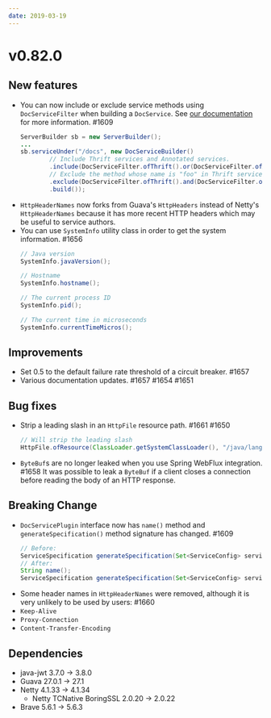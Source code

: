 ```yaml
---
date: 2019-03-19
---
```


# v0.82.0

## New features

- You can now include or exclude service methods using `DocServiceFilter` when building a `DocService`.
  See [our documentation](https://armeria.dev/docs/server-docservice#including-and-excluding-service-methods) for more information. #1609
  ```java
  ServerBuilder sb = new ServerBuilder();
  ...
  sb.serviceUnder("/docs", new DocServiceBuilder()
          // Include Thrift services and Annotated services.
          .include(DocServiceFilter.ofThrift().or(DocServiceFilter.ofAnnotated()))
          // Exclude the method whose name is "foo" in Thrift services.
          .exclude(DocServiceFilter.ofThrift().and(DocServiceFilter.ofMethodName("foo")))
          .build());
  ```
- `HttpHeaderNames` now forks from Guava's `HttpHeaders` instead of Netty's `HttpHeaderNames` 
  because it has more recent HTTP headers which may be useful to service authors.
- You can use `SystemInfo` utility class in order to get the system information. #1656
  ```java
  // Java version
  SystemInfo.javaVersion();

  // Hostname
  SystemInfo.hostname();

  // The current process ID
  SystemInfo.pid();

  // The current time in microseconds
  SystemInfo.currentTimeMicros();
  ```

## Improvements

- Set 0.5 to the default failure rate threshold of a circuit breaker. #1657
- Various documentation updates. #1657 #1654 #1651

## Bug fixes

- Strip a leading slash in an `HttpFile` resource path. #1661 #1650
  ```java
  // Will strip the leading slash
  HttpFile.ofResource(ClassLoader.getSystemClassLoader(), "/java/lang/Object.class");
  ```
- `ByteBuf`s are no longer leaked when you use Spring WebFlux integration. #1658
  It was possible to leak a `ByteBuf` if a client closes a connection before reading the body of an HTTP response.

## Breaking Change

- `DocServicePlugin` interface now has `name()` method and `generateSpecification()` method signature has changed. #1609
  ```java
  // Before:
  ServiceSpecification generateSpecification(Set<ServiceConfig> serviceConfigs);
  // After:
  String name();
  ServiceSpecification generateSpecification(Set<ServiceConfig> serviceConfigs, DocServiceFilter filter);
  ```
-  Some header names in `HttpHeaderNames` were removed, although it is very unlikely to be used by users: #1660
  - `Keep-Alive`
  - `Proxy-Connection`
  - `Content-Transfer-Encoding`

## Dependencies

- java-jwt 3.7.0 -> 3.8.0
- Guava 27.0.1 -> 27.1
- Netty 4.1.33 -> 4.1.34
  - Netty TCNative BoringSSL 2.0.20 -> 2.0.22
- Brave 5.6.1 -> 5.6.3
